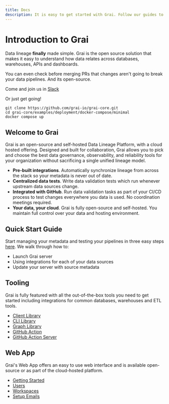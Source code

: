 ```yaml
---
title: Docs
description: It is easy to get started with Grai. Follow our guides to get up and running in minutes.
---
```



# Introduction to Grai

Data lineage **finally** made simple.
Grai is the open source solution that makes it easy to understand how data relates across databases, warehouses, APIs and dashboards.

You can even check before merging PRs that changes aren't going to break your data pipelines. And its open-source.

Come and join us in [Slack](https://join.slack.com/t/graicommunity/shared_invite/zt-1il70kfeb-TaCm5fwHg_quWCpKNYyj6w)

Or just get going!

```shell copy
git clone https://github.com/grai-io/grai-core.git
cd grai-core/examples/deployment/docker-compose/minimal
docker compose up
```

## Welcome to Grai

Grai is an open-source and self-hosted Data Lineage Platform, with a cloud hosted offering.
Designed and built for collaboration, Grai allows you to pick and choose the best data governance, observability, and reliability tools for your organization without sacrificing a single unified lineage model.

- **Pre-built integrations**. Automatically synchronize lineage from across the stack so your metadata is never out of date.
- **Centralized data tests**. Write data validation tests which run whenever upstream data sources change.
- **Integrated with GitHub**. Run data validation tasks as part of your CI/CD process to test changes everywhere you data is used. No coordination meetings required.
- **Your data, your cloud**. Grai is fully open-source and self-hosted. You maintain full control over your data and hosting environment.

## Quick Start Guide

Start managing your metadata and testing your pipelines in three easy steps [here](/quick-start). We walk through how to:

- Launch Grai server
- Using integrations for each of your data sources
- Update your server with source metadata


## Tooling

Grai is fully featured with all the out-of-the-box tools you need to get started including integrations for common databases, warehouses and ETL tools.

- [Client Library](/tooling/client)
- [CLI Library](/tooling/cli)
- [Graph Library](/tooling/graph-library)
- [GitHub Action](/tooling/github-actions)
- [GitHub Action Server](/tooling/github-actions-server)

## Web App

Grai's Web App offers an easy to use web interface and is available open-source or as part of the cloud-hosted platform.

- [Getting Started](/web-app/getting-started)
- [Users](/web-app/users)
- [Workspaces](/web-app/workspaces)
- [Setup Emails](/web-app/setup-emails)

<br />
